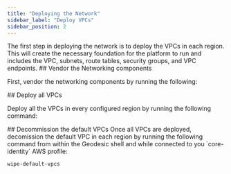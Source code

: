 ```yaml
---
title: "Deploying the Network"
sidebar_label: "Deploy VPCs"
sidebar_position: 2
---
```


<Intro>
The first step in deploying the network is to deploy the VPCs in each region. This will create the necessary foundation for the platform to run and includes the VPC, subnets, route tables, security groups, and VPC endpoints.
</Intro>

<Steps>
  <Step>
  ## <StepNumber/> Vendor the Networking components

  First, vendor the networking components by running the following:

  <AtmosWorkflow workflow="vendor" fileName="network" />

  </Step>

  <Step>
  ## <StepNumber/> Deploy all VPCs

  Deploy all the VPCs in every configured region by running the following command:

  <AtmosWorkflow workflow="deploy/vpc" fileName="network" />

  </Step>

  <Step>
  ## <StepNumber/> Decommission the default VPCs
  Once all VPCs are deployed, decomission the default VPC in each region by running the following command from within the Geodesic shell and while connected to you `core-identity` AWS profile:

  ```bash
  wipe-default-vpcs
  ```
  </Step>
</Steps>
